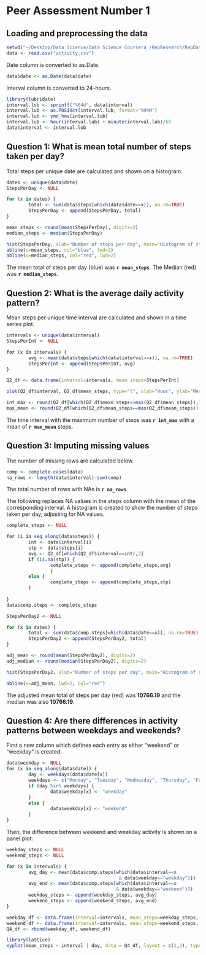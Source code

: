 
Peer Assessment Number 1
==========================

## Loading and preprocessing the data

```r
setwd("~/Desktop/Data Science/Data Science Coursera /RepResearch/RepData_PeerAssessment1")  
data <- read.csv("activity.csv")
```

Date column is converted to as.Date.

``` r
data$date <- as.Date(data$date)
```

Interval column is converted to 24-hours.

``` r
library(lubridate)
interval.lub <- sprintf("%04d", data$interval)
interval.lub <- as.POSIXct(interval.lub, format="%H%M")
interval.lub <- ymd_hms(interval.lub)
interval.lub <- hour(interval.lub) + minute(interval.lub)/60
data$interval <- interval.lub
```

## Question 1: What is mean total number of steps taken per day?

Total steps per unique date are calculated and shown on a histogram.

```r
dates <- unique(data$date)
StepsPerDay <- NULL

for (x in dates) {
        total <- sum(data$steps[which(data$date==x)], na.rm=TRUE)
        StepsPerDay <- append(StepsPerDay, total)
}

mean_steps <- round(mean(StepsPerDay), digits=2)
median_steps <- median(StepsPerDay)

hist(StepsPerDay, xlab="Number of steps per day", main="Histogram of steps per day")
abline(v=mean_steps, col="blue", lwd=2)
abline(v=median_steps, col="red", lwd=2)

```

The mean total of steps per day (blue) was **`r mean_steps`**. The Median (red) was **`r median_steps`**.

## Question 2: What is the average daily activity pattern?

Mean steps per unique time interval are calculated and shown in a time series plot.

```r
intervals <- unique(data$interval)
StepsPerInt <- NULL

for (x in intervals) {
        avg <- mean(data$steps[which(data$interval==x)], na.rm=TRUE)
        StepsPerInt <- append(StepsPerInt, avg)
}

Q2_df <- data.frame(interval=intervals, mean_steps=StepsPerInt)

plot(Q2_df$interval, Q2_df$mean_steps, type="l", xlab="Hour", ylab="Mean Steps", main="Daily Activity Pattern")

int_max <- round(Q2_df[which(Q2_df$mean_steps==max(Q2_df$mean_steps)),1], digits=2)
max_mean <- round(Q2_df[which(Q2_df$mean_steps==max(Q2_df$mean_steps)),2], digits=2)

```

The time interval with the maximum number of steps was **`r int_max`** with a mean of **`r max_mean`** steps.

## Question 3: Imputing missing values

The number of missing rows are calculated below.

```r
comp <- complete.cases(data)
na_rows <- length(data$interval)-sum(comp)

```

The total number of rows with NAs is **`r na_rows`**.

The following replaces NA values in the steps column with the mean of the corresponding interval. A histogram is created to show the number of steps taken per day, adjusting for NA values.

```r
complete_steps <- NULL

for (i in seq_along(data$steps)) {
        int <- data$interval[i]
        stp <- data$steps[i]
        avg <- Q2_df[which(Q2_df$interval==int),2]
        if (is.na(stp)) {
                complete_steps <- append(complete_steps,avg)
                }
        else {
                complete_steps <- append(complete_steps,stp)
        }
        
}
data$comp.steps <- complete_steps

StepsPerDay2 <- NULL

for (x in dates) {
        total <- sum(data$comp.steps[which(data$date==x)], na.rm=TRUE)
        StepsPerDay2 <- append(StepsPerDay2, total)
}

adj_mean <- round(mean(StepsPerDay2), digits=2)
adj_median <- round(median(StepsPerDay2), digits=2)

hist(StepsPerDay2, xlab="Number of steps per day", main="Histogram of steps per day (NAs replaced)")

abline(v=adj_mean, lwd=2, col="red")


```

The adjusted mean total of steps per day (red) was **10766.19** and the median was also **10766.19**.

## Question 4: Are there differences in activity patterns between weekdays and weekends?

First a new column which defines each entry as either "weekend" or "weekday" is created.

```r
data$weekday <- NULL
for (x in seq_along(data$date)) {
        day <- weekdays(data$date[x])
        weekdays <- c("Monday", "Tuesday", "Wednesday", "Thursday", "Friday")
        if (day %in% weekdays) {
                data$weekday[x] <- "weekday"
        }
        else {
                data$weekday[x] <- "weekend"
        }
}
```

Then, the difference between weekend and weekday activity is shown on a panel plot:

```r
weekday_steps <- NULL
weekend_steps <- NULL

for (x in intervals) {
        avg_day <- mean(data$comp.steps[which(data$interval==x
                                         & data$weekday=="weekday")])
        avg_end <- mean(data$comp.steps[which(data$interval==x
                                        & data$weekday=="weekend")])
        weekday_steps <- append(weekday_steps, avg_day)
        weekend_steps <- append(weekend_steps, avg_end)
}

weekday_df <- data.frame(interval=intervals, mean_steps=weekday_steps, day="weekday")
weekend_df <- data.frame(interval=intervals, mean_steps=weekend_steps, day="weekend")
Q4_df <- rbind(weekday_df, weekend_df)

library(lattice)
xyplot(mean_steps ~ interval | day, data = Q4_df, layout = c(1,2), type="l", ylab="Mean Steps", xlab="Hour")

```
